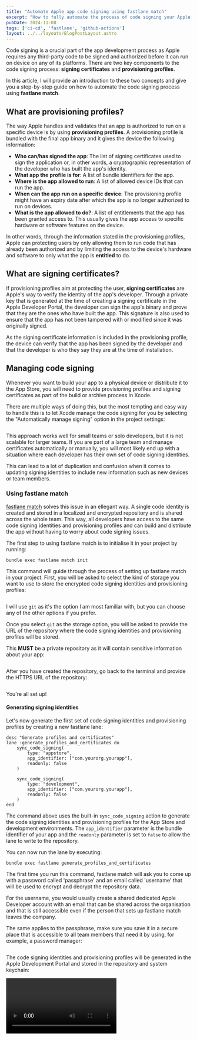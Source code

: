 ```yaml
---
title: "Automate Apple app code signing using fastlane match"
excerpt: "How to fully automate the process of code signing your Apple apps using fastlane match to keep your signing certificates and provisioning profiles in sync across your team."
pubDate: 2024-11-08
tags: ['ci-cd', 'fastlane', 'github-actions']
layout: ../../layouts/BlogPostLayout.astro
---
```



Code signing is a crucial part of the app development process as Apple requires any third-party code to be signed and authorized before it can run on device on any of its platforms. There are two key components to the code signing process: **signing certificates** and **provisioning profiles**. 

In this article, I will provide an introduction to these two concepts and give you a step-by-step guide on how to automate the code signing process using **fastlane match**.

## What are provisioning profiles?

The way Apple handles and validates that an app is authorized to run on a specific device is by using **provisioning profiles**. A provisioning profile is bundled with the final app binary and it gives the device the following information:

- **Who can/has signed the app**: The list of signing certificates used to sign the application or, in other words, a cryptographic representation of the developer who has built the app's identity.
- **What app the profile is for**: A list of bundle identifiers for the app.
- **Where is the app allowed to run**: A list of allowed device IDs that can run the app.
- **When can the app run on a specific device**: The provisioning profile might have an expiry date after which the app is no longer authorized to run on devices.
- **What is the app allowed to do?**: A list of entitlements that the app has been granted access to. This usually gives the app access to specific hardware or software features on the device.

In other words, through the information stated in the provisioning profiles, Apple can protecting users by only allowing them to run code that has already been authorized and by limiting the access to the device's hardware and software to only what the app is **entitled** to do.

## What are signing certificates?

If provisioning profiles aim at protecting the user, **signing certificates** are Apple's way to verify the identity of the app's developer. Through a private key that is generated at the time of creating a signing certificate in the Apple Developer Portal, the developer can sign the app's binary and prove that they are the ones who have built the app. This signature is also used to ensure that the app has not been tampered with or modified since it was originally signed.

As the signing certificate information is included in the provisioning profile, the device can verify that the app has been signed by the developer and that the developer is who they say they are at the time of installation.

## Managing code signing

Whenever you want to build your app to a physical device or distribute it to the App Store, you will need to provide provisioning profiles and signing certificates as part of the build or archive process in Xcode. 

There are multiple ways of doing this, but the most tempting and easy way to handle this is to let Xcode manage the code signing for you by selecting the "Automatically manage signing" option in the project settings:

<Image name="fastlane-match-automatic-signing.webp" />

This approach works well for small teams or solo developers, but it is not scalable for larger teams. If you are part of a large team and manage certificates automatically or manually, you will most likely end up with a situation where each developer has their own set of code signing identities. 

This can lead to a lot of duplication and confusion when it comes to updating signing identities to include new information such as new devices or team members.

### Using fastlane match

[fastlane match](https://docs.fastlane.tools/actions/match/) solves this issue in an ellegant way. A single code identity is created and stored in a localized and encrypted repository and is shared across the whole team. This way, all developers have access to the same code signing identities and provisioning profiles and can build and distribute the app without having to worry about code signing issues.

The first step to using fastlane match is to initialise it in your project by running:

```bash:Terminal
bundle exec fastlane match init
```

This command will guide through the process of setting up fastlane match in your project. First, you will be asked to select the kind of storage you want to use to store the encrypted code signing identities and provisioning profiles:

<Image name="fastlane-match-storage-options.webp" />

I will use `git` as it's the option I am most familiar with, but you can choose any of the other options if you prefer.

Once you select `git` as the storage option, you will be asked to provide the URL of the repository where the code signing identities and provisioning profiles will be stored. 

This **MUST** be a private repository as it will contain sensitive information about your app:

<Image name="fastlane-match-create-repo.webp" />

After you have created the repository, go back to the terminal and provide the HTTPS URL of the repository:

<Image name="fastlane-match-repo-url.webp" />

You're all set up! 

#### Generating signing identities

Let's now generate the first set of code signing identities and provisioning profiles by creating a new fastlane lane:

```ruby:Fastfile
desc "Generate profiles and certificates"
lane :generate_profiles_and_certificates do
    sync_code_signing(
        type: "appstore",
        app_identifier: ["com.yourorg.yourapp"],
        readonly: false
    )

    sync_code_signing(
        type: "development",
        app_identifier: ["com.yourorg.yourapp"],
        readonly: false
    )
end
```

The command above uses the built-in `sync_code_signing` action to generate the code signing identities and provisioning profiles for the App Store and development environments. The `app_identifier` parameter is the bundle identifier of your app and the `readonly` parameter is set to `false` to allow the lane to write to the repository.

You can now run the lane by executing:

```bash:Terminal
bundle exec fastlane generate_profiles_and_certificates
```

The first time you run this command, fastlane match will ask you to come up with a password called 'passphrase' and an email called 'username' that will be used to encrypt and decrypt the repository data. 

For the username, you would usually create a shared dedicated Apple Developer account with an email that can be shared across the organisation and that is still accessible even if the person that sets up fastlane match leaves the company. 

The same applies to the passphrase, make sure you save it in a secure place that is accessible to all team members that need it by using, for example, a password manager:

<Image name="fastlane-match-passphrase.webp" />

The code signing identities and provisioning profiles will be generated in the Apple Development Portal and stored in the repository and system keychain:

<Video name="fastlane-match-generate.mp4" />

You can then create a separate lane for everyone in your team to fetch and install the signing identities:

```ruby:Fastfile
desc "Sync profiles and certificates"
lane :sync_profiles_and_certificates do
    sync_code_signing(
        type: "appstore",
        app_identifier: ["com.yourorg.yourapp"],
        readonly: true
    )

    sync_code_signing(
        type: "development",
        app_identifier: ["com.yourorg.yourapp"],
        readonly: true
    )
end
```

#### CI/CD code signing

To use fastlane match from a non-interactive environment such as a CI/CD pipeline, you will need to provide a number of environment variables to authenticate with the repository and decrypt the code signing identities:

- **MATCH_PASSWORD**: The passphrase you created when you first ran the `generate_profiles_and_certificates` lane.
- **MATCH_USERNAME**: The username you used when you first ran the `generate_profiles_and_certificates` lane.
- **MATCH_GIT_BASIC_AUTHORIZATION**: An authorization token that can be used for HTTPS clones of the repository. Create an access token in GitHub and then run this command to encode it in base64 and set it as the value of the environment variable:

```bash:Terminal
echo -n your_github_username:your_personal_access_token | base64
```

Make sure to set these environment variables in your CI/CD provider's settings so that they are available to the fastlane match lanes when they run.

As fastlane match saves the signing identities to the system keychain by default and this is problematic in a CI/CD environment, you should create a separate keychain that is unlockable by fastlane_match using the built-in `setup_ci` action:
    
```ruby:Fastfile
desc "Distributes a new build to App Store Connect"
lane :distribute do
    # Create a new, temporary keychain for this workflow
    setup_ci

    # Install the necessary certificates and profiles
    sync_code_signing(
        type: "appstore",
        app_identifier: ["com.yourorg.yourapp"],
        readonly: true
    )
end
```

And that's it! You can now archive the application and it will be signed automatically by fastlane!








